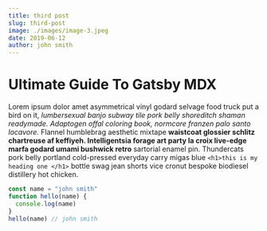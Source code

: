```yaml
---
title: third post
slug: third-post
image: ./images/image-3.jpeg
date: 2019-06-12
author: john smith
---
```



# Ultimate Guide To Gatsby MDX

Lorem ipsum dolor amet asymmetrical vinyl godard selvage food truck put a bird on it, _lumbersexual banjo subway tile pork belly shoreditch shaman readymade. Adaptogen offal coloring book, normcore franzen palo santo locavore._ Flannel humblebrag aesthetic mixtape **waistcoat glossier schlitz chartreuse af keffiyeh. Intelligentsia forage art party la croix live-edge marfa godard umami bushwick retro** sartorial enamel pin.
Thundercats pork belly portland cold-pressed everyday carry migas blue
`<h1>this is my heading one </h1>`
bottle swag jean shorts vice cronut bespoke biodiesel distillery hot chicken.

<Counter />

<div className="code">

```javascript
const name = "john smith"
function hello(name) {
  console.log(name)
}
hello(name) // john smith
```

</div>
